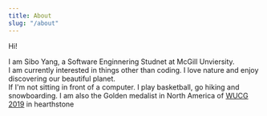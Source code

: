 ```yaml
---
title: About
slug: "/about"
---
```


Hi!

I am Sibo Yang, a Software Enginnering Studnet at McGill Unviersity.<br/>
I am currently interested in things other than coding. I love nature and enjoy discovering our beautiful planet.<br/>
If I'm not sitting in front of a computer. I play basketball, go hiking and snowboarding. I am also the Golden medalist in North America of [WUCG 2019](https://baike.baidu.com/item/WUCG%E5%85%A8%E7%90%83%E6%80%BB%E5%86%B3%E8%B5%9B/22239031) in hearthstone